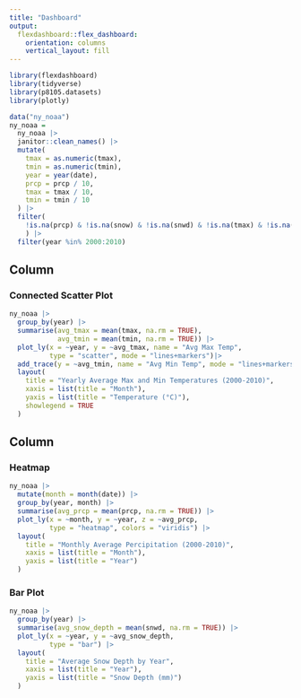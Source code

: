```yaml
---
title: "Dashboard"
output: 
  flexdashboard::flex_dashboard:
    orientation: columns
    vertical_layout: fill
---
```


```r
library(flexdashboard)
library(tidyverse)
library(p8105.datasets)
library(plotly)
```

```r
data("ny_noaa")
ny_noaa = 
  ny_noaa |>
  janitor::clean_names() |>
  mutate(
    tmax = as.numeric(tmax),
    tmin = as.numeric(tmin),
    year = year(date),
    prcp = prcp / 10,
    tmax = tmax / 10, 
    tmin = tmin / 10  
  ) |>
  filter(
    !is.na(prcp) & !is.na(snow) & !is.na(snwd) & !is.na(tmax) & !is.na(tmin)
    ) |>
  filter(year %in% 2000:2010)
```


Column {data-width=650}
-----------------------------------------------------------------------

### Connected Scatter Plot

```r
ny_noaa |>
  group_by(year) |>
  summarise(avg_tmax = mean(tmax, na.rm = TRUE),
            avg_tmin = mean(tmin, na.rm = TRUE)) |>
  plot_ly(x = ~year, y = ~avg_tmax, name = "Avg Max Temp",
          type = "scatter", mode = "lines+markers")|>
  add_trace(y = ~avg_tmin, name = "Avg Min Temp", mode = "lines+markers") |>
  layout(
    title = "Yearly Average Max and Min Temperatures (2000-2010)",
    xaxis = list(title = "Month"),
    yaxis = list(title = "Temperature (°C)"),
    showlegend = TRUE
  )
```

Column {data-width=350}
-----------------------------------------------------------------------

### Heatmap

```r
ny_noaa |>
  mutate(month = month(date)) |>
  group_by(year, month) |>
  summarise(avg_prcp = mean(prcp, na.rm = TRUE)) |>
  plot_ly(x = ~month, y = ~year, z = ~avg_prcp, 
          type = "heatmap", colors = "viridis") |>
  layout(
    title = "Monthly Average Percipitation (2000-2010)",
    xaxis = list(title = "Month"),
    yaxis = list(title = "Year")
  )
```

### Bar Plot

```r
ny_noaa |>
  group_by(year) |>
  summarise(avg_snow_depth = mean(snwd, na.rm = TRUE)) |>
  plot_ly(x = ~year, y = ~avg_snow_depth, 
          type = "bar") |>
  layout(
    title = "Average Snow Depth by Year",
    xaxis = list(title = "Year"),
    yaxis = list(title = "Snow Depth (mm)")
  )
```

